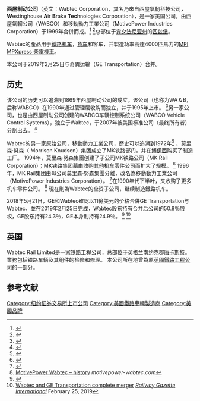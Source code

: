 {{Infobox company
| name = 西屋制動公司（Westinghouse Air Brake Technologies Corporation）
| key_people = 
| homepage = {{URL|wabteccorp.com}}
| subsid = 
| divisions = {{ubl|[[MotivePower|MotivePower]]|[[GE_Transportation|GE Transportation]]}}
| num_employees = 18,000<ref name="Wabtec-Corporation-Feb-2018-10-K"/>
| equity = {{profit}} US$ 2,829 million (2017)<ref name="Wabtec-Corporation-Feb-2018-10-K"/>
| assets = {{profit}} US$ 6,580 million (2017)<ref name="Wabtec-Corporation-Feb-2018-10-K"/>
| net_income = {{profit}} US$ 262.3 million (2017)<ref name="Wabtec-Corporation-Feb-2018-10-K"/>
| operating_income = {{profit}} US$ 421.7 million (2017)<ref name="Wabtec-Corporation-Feb-2018-10-K"/>
| revenue = {{nowrap|{{profit}} US$ 3,882 million (2017)<ref name="Wabtec-Corporation-Feb-2018-10-K">{{cite web |url=http://edgar.secdatabase.com/1280/162828018002245/filing-main.htm |title=Wabtec Corporation, Form 10-K, Annual Report, Filing Date Feb 26, 2018 |publisher=secdatabase.com |accessdate=May 10, 2018 |archive-date=2018-05-11 |archive-url=https://web.archive.org/web/20180511081307/http://edgar.secdatabase.com/1280/162828018002245/filing-main.htm |dead-url=no }}</ref>}}
| services = 鐵路機車維護、大修<ref name="fac"/>
| products = 軌道車輛軔機、鐵路機車、空調與熱交換系統、其他軌道車輛零件<ref name="fac"/>
| industry = 軌道工業
| area_served = 
| logo = 
| locations = 在美國、歐洲、加拿大、墨西哥、澳大利亞、南非等國共有約50座工廠 <ref name="fac"/>
| location = 
| location_city = 美國賓夕法尼亞州匹茲堡<ref name="fac">[https://www.wabtec.com/fast-facts Wabtec corporation – fast facts] {{Wayback|url=https://www.wabtec.com/fast-facts |date=20190326190032 }} ''wabtec.com''</ref>
| defunct = 
| founder = 
| foundation = 經合併成立於{{start date|1999}}年
| successor = 
| predecessor = 
| fate = 
| genre = 
| traded_as = {{NYSE|WAB}}<br>[[S&P_500|S&P 500]] component<ref>{{cite news |last1=Chang |first1=Sue |title=Wabtec to replace Goodyear Tire on S&P 500 Feb. 27 |url=https://www.marketwatch.com/story/wabtec-to-replace-goodyear-tire-on-sp-500-feb-27-2019-02-21 |accessdate=23 March 2019 |agency=MarketWatch |date=21 February 2019 |archive-date=2020-12-02 |archive-url=https://web.archive.org/web/20201202061638/https://www.marketwatch.com/story/wabtec-to-replace-goodyear-tire-on-sp-500-feb-27-2019-02-21 |dead-url=no }}</ref>
| type = 公開上市
| logo_size = 
| footnotes = 
}}'''西屋制动公司'''（英文︰Wabtec Corporation，其名乃來自西屋氣軔科技公司'''，W'''estinghouse '''A'''ir '''B'''rake '''Tec'''hnologies Corporation），是一家美国公司，由西屋氣軔公司（WABCO）和移動動力工業公司（MotivePower Industries Corporation）于1999年合併而成。<ref name="Westinghouse-Air-Brake-Co-Jun-1999-8-K">{{Cite web|title=Westinghouse Air Brake Co, Form 8-K, Current Report, Filing Date Jun 3, 1999|url=http://edgar.secdatabase.com/2867/95013799001925/filing-main.htm|accessdate=May 10, 2018|publisher=secdatabase.com|archive-date=2018-05-11|archive-url=https://web.archive.org/web/20180511081348/http://edgar.secdatabase.com/2867/95013799001925/filing-main.htm|dead-url=no}}</ref> <ref name="Westinghouse-Air-Brake-Co-Nov-1999-8-K">{{Cite web|title=Westinghouse Air Brake Co, Form 8-K, Current Report, Filing Date Nov 30, 1999|url=http://edgar.secdatabase.com/1994/95012899001152/filing-main.htm|accessdate=May 10, 2018|publisher=secdatabase.com|archive-date=2018-05-11|archive-url=https://web.archive.org/web/20180511145604/http://edgar.secdatabase.com/1994/95012899001152/filing-main.htm|dead-url=no}}</ref>总部位于[[宾夕法尼亚州|宾夕法尼亚州]]的[[匹兹堡|匹兹堡]]。

Wabtec的產品用于[[鐵路機車|鐵路机车]]，[[鐵路車輛|货车]]和客车，并製造功率高達4000匹馬力的[[MPI_MPXpress_柴電機車|MPI MPXpress 柴電機車]]。

本公司于2019年2月25日与奇異运输（GE Transportation）合并。

== 历史 ==
该公司的历史可以追溯到1869年西屋制动公司的成立。该公司（也称为WA＆B，后称WABCO）在1990年通过管理层收购而独立，并于1995年上市。 <ref name="Wabtec-Corp-Feb-2018-10-K">{{Cite web|title=Wabtec Corp, Form 10-K, Annual Report, Filing Date Feb 26, 2018|url=http://edgar.secdatabase.com/1280/162828018002245/filing-main.htm|accessdate=May 10, 2018|publisher=secdatabase.com|archive-date=2018-05-11|archive-url=https://web.archive.org/web/20180511081307/http://edgar.secdatabase.com/1280/162828018002245/filing-main.htm|dead-url=no}}</ref>另一家公司，也是由西屋制动公司创建的WABCO车辆控制系统公司（WABCO Vehicle Control Systems），独立于Wabtec，于2007年被美国标准公司（最终所有者）分割出去。 <ref name="American-Standard-Companies-Inc-Jul-2007-8-K">{{Cite web|title=American Standard Companies Inc, Form 8-K, Current Report, Filing Date Jul 12, 2007|url=http://edgar.secdatabase.com/1807/119312507153724/filing-main.htm|accessdate=May 10, 2018|publisher=secdatabase.com|archive-date=2018-05-11|archive-url=https://web.archive.org/web/20180511081521/http://edgar.secdatabase.com/1807/119312507153724/filing-main.htm|dead-url=no}}</ref>

Wabtec的另一家原始公司，移動動力工業公司，歷史可以追溯到1972年<ref name="MotivePower-Industries,-Inc-Mar-1998-10-K">{{Cite web|title=MotivePower Industries, Inc, Form 10-K, Annual Report, Filing Date Mar 16, 1998|url=http://edgar.secdatabase.com/138/95012898000629/filing-main.htm|accessdate=May 10, 2018|publisher=secdatabase.com|archive-date=2018-05-11|archive-url=https://web.archive.org/web/20180511081344/http://edgar.secdatabase.com/138/95012898000629/filing-main.htm|dead-url=no}}</ref> ，莫里森·努森（ Morrison Knudsen）集团成立了MK铁路部门，并在[[博伊西|博伊西]]购买了制造工厂。 1994年，莫里森·努森集團创建了子公司MK铁路公司（MK Rail Corporation）；MK铁路集团藉由收购其他机车零件公司而扩大了规模。 <ref name="MK-Rail--Corporation-Mar-1994-8-K">{{Cite web|title=MK Rail Corporation, Form 8-K, Current Report, Filing Date Mar 2, 1994|url=http://edgar.secdatabase.com/2431/91205794000742/filing-main.htm|accessdate=May 10, 2018|publisher=secdatabase.com|archive-date=2018-05-11|archive-url=https://web.archive.org/web/20180511081605/http://edgar.secdatabase.com/2431/91205794000742/filing-main.htm|dead-url=no}}</ref> 1996年，MK Rail集团由母公司莫里森·努森集團分離，改名為移動動力工業公司（MotivePower Industries Corporation）。 <ref name="MK-Rail--Corporation-Mar-1997-10-K">{{Cite web|title=MK Rail Corporation, Form 10-K, Annual Report, Filing Date Mar 13, 1997|url=http://pdf.secdatabase.com/2119/0000919563-97-000002.pdf|accessdate=May 10, 2018|publisher=secdatabase.com|archive-date=2018-05-11|archive-url=https://web.archive.org/web/20180511145619/http://pdf.secdatabase.com/2119/0000919563-97-000002.pdf|dead-url=no}}</ref>在1990年代下半叶，又收购了更多机车零件公司。 <ref>[http://www.motivepower-wabtec.com/about/history.php MotivePower Wabtec – history] {{Wayback|url=http://www.motivepower-wabtec.com/about/history.php |date=20141107121416 }} ''motivepower-wabtec.com''</ref> 現在則為Wabtec的全资子公司，继续制造鐵路机车。

2018年5月21日，GE和Wabtec確認以11億美元的价格合併GE Transportation与Wabtec，並在2019年2月25日完成，Wabtec股东持有合并后公司的50.8％股权，GE股东持有24.3％，GE本身則持有24.9％。 <ref>{{Cite web|title=GE to Merge Rail Division With Wabtec in $11 Billion Deal|url=https://www.wsj.com/articles/ge-to-merge-rail-division-with-wabtec-in-11-billion-deal-1526904626|accessdate=May 21, 2018|date=May 21, 2018|publisher=Wall Street Journal|archive-date=2020-11-09|archive-url=https://web.archive.org/web/20201109025554/https://www.wsj.com/articles/ge-to-merge-rail-division-with-wabtec-in-11-billion-deal-1526904626|dead-url=no}}</ref> <ref>[https://www.railwaygazette.com/news/business/single-view/view/wabtec-and-ge-transportation-complete-merger.html Wabtec and GE Transportation complete merger] {{Wayback|url=https://www.railwaygazette.com/news/business/single-view/view/wabtec-and-ge-transportation-complete-merger.html |date=20200801015058 }} ''[[Railway_Gazette_International|Railway Gazette International]]'' February 25, 2019</ref>

== 英国 ==
Wabtec Rail Limited是一家铁路工程公司，总部位于英格兰南约克郡[[唐卡斯特|唐卡斯特]]。業務包括铁路车辆及其组件的检修和修理。 本公司所在地曾為原[[英國鐵路工程公司|英國鐵路工程公司]]的一部分。

== 参考文献 ==
{{Reflist}}

[[Category:纽约证券交易所上市公司|Category:纽约证券交易所上市公司]]
[[Category:美國鐵路車輛製造商|Category:美國鐵路車輛製造商]]
[[Category:美國品牌|Category:美國品牌]]